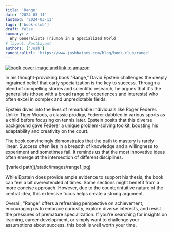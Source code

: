 ```yaml
---
title: 'Range'
date: '2024-03-11'
lastmod: '2024-03-11'
tags: ['book-club']
draft: false
summary: >
  Why Generalists Triumph in a Specialized World
# layout: PostLayout
authors: ['Josh']
canonicalUrl: 'https://www.joshhaines.com/blog/book-club/range'
---
```


<div class="mx-auto w-1/3">
  <a href="https://www.amazon.com/Range-Generalists-Triumph-Specialized-World/dp/0735214506">
    <img
      alt="book cover image and link to amazon"
      src="https://m.media-amazon.com/images/I/41SQv-reWGL._SY445_SX342_.jpg"
    />
  </a>
</div>

In his thought-provoking book "Range," David Epstein challenges the deeply ingrained belief that early specialization is the key to success. Through a blend of compelling stories and scientific research, he argues that it's the generalists (those with a broad range of experiences and interests) who often excel in complex and unpredictable fields.

Epstein dives into the lives of remarkable individuals like Roger Federer. Unlike Tiger Woods, a classic prodigy, Federer dabbled in various sports as a child before focusing on tennis later. Epstein posits that this diverse background gave Federer a unique problem-solving toolkit, boosting his adaptability and creativity on the court.

The book convincingly demonstrates that the path to mastery is rarely linear. Success often lies in a breadth of knowledge and a willingness to experiment and sometimes fail. It reminds us that the most innovative ideas often emerge at the intersection of different disciplines.

<div className="-mx-2 flex flex-wrap justify-center overflow-hidden xl:-mx-2">
  <div className="my-1 w-full overflow-hidden px-2 xl:my-1 xl:w-1/2 xl:px-2">
    ![varied path](/static/images/range1.jpg)
  </div>
</div>

While Epstein does provide ample evidence to support his thesis, the book can feel a bit overextended at times. Some sections might benefit from a more concise approach. However, due to the counterintuitive nature of the central idea, this extensive focus helps create a strong argument.

Overall, "Range" offers a refreshing perspective on achievement, encouraging us to embrace curiosity, explore diverse interests, and resist the pressures of premature specialization. If you're searching for insights on learning, career development, or simply want to challenge your assumptions about success, this book is well worth your time.
